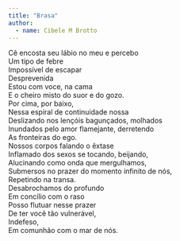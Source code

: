 ```yaml
---
title: "Brasa"
author: 
  - name: Cibele M Brotto
---
```


| Cê encosta seu lábio no meu e percebo
| Um tipo de febre
| Impossível de escapar
| Desprevenida
| Estou com voce, na cama
| E o cheiro misto do suor e do gozo.
| Por cima, por baixo,
| Nessa espiral de continuidade nossa
| Deslizando nos lençóis bagunçados, molhados
| Inundados pelo amor flamejante, derretendo
| As fronteiras do ego.
| Nossos corpos falando o êxtase
| Inflamado dos sexos se tocando, beijando,
| Alucinando como onda que mergulhamos,
| Submersos no prazer do momento infinito de nós,
| Repetindo na transa.
| Desabrochamos do profundo
| Em concílio com o raso
| Posso flutuar nesse prazer
| De ter você tão vulnerável,
| Indefeso,
| Em comunhão com o mar de nós.
